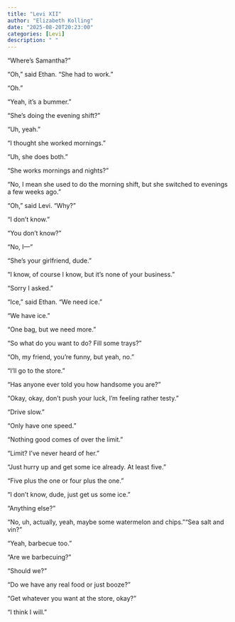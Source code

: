 ```yaml
---
title: "Levi XII"
author: "Elizabeth Kolling"
date: "2025-08-20T20:23:00"
categories: [Levi]
description: " "
---
```



“Where’s Samantha?”

“Oh,” said Ethan. “She had to work.”

“Oh.”

“Yeah, it’s a bummer.”

“She’s doing the evening shift?”

“Uh, yeah.”

“I thought she worked mornings.”

“Uh, she does both.”

“She works mornings and nights?”

“No, I mean she used to do the morning shift, but she switched to evenings a few weeks ago.”

“Oh,” said Levi. “Why?”

“I don’t know.”

“You don’t know?”

“No, I—”

“She’s your girlfriend, dude.”

“I know, of course I know, but it’s none of your business.”

“Sorry I asked.”

“Ice,” said Ethan. “We need ice.”

“We have ice.”

“One bag, but we need more.”

“So what do you want to do? Fill some trays?”

“Oh, my friend, you’re funny, but yeah, no.”

“I’ll go to the store.” 

“Has anyone ever told you how handsome you are?”

“Okay, okay, don’t push your luck, I’m feeling rather testy.”

“Drive slow.”

“Only have one speed.”

“Nothing good comes of over the limit.” 

“Limit? I’ve never heard of her.”

“Just hurry up and get some ice already. At least five.” 

“Five plus the one or four plus the one.”

“I don’t know, dude, just get us some ice.” 

“Anything else?”

“No, uh, actually, yeah, maybe some watermelon and chips.”“Sea salt and vin?”

“Yeah, barbecue too.” 

“Are we barbecuing?”

“Should we?”

“Do we have any real food or just booze?”

“Get whatever you want at the store, okay?”

“I think I will.”
